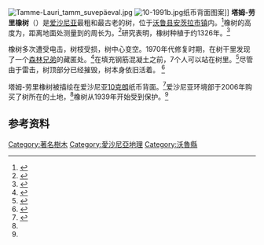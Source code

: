 [[File:Tamme-Lauri_tamm_suvepäeval.jpg|thumb]]
[[File:10-1991b.jpg|thumb]]纸币背面图案]]
'''塔姆-劳里橡树'''（{{lang-et|Tamme-Lauri tamm}}）是[[爱沙尼亚|爱沙尼亚]]最粗和最古老的树，位于[[沃鲁县|沃鲁县]][[安茨拉_(市鎮)|安茨拉市镇]]内。<ref name="envir">{{cite web|url=http://register.keskkonnainfo.ee/envreg/main?reg_kood=KLO4000427&mount=view|title=Tamme-Lauri tamm|publisher=Estonian Registry of Nature|language=et|accessdate=2009-10-30|archive-date=2017-08-04|archive-url=https://web.archive.org/web/20170804023655/http://register.keskkonnainfo.ee/envreg/main?reg_kood=KLO4000427&mount=view|dead-url=no}}</ref>橡树的高度为{{convert|17|m|ft}}，距离地面{{convert|130|cm|in}}处测量到的周长为{{convert|831|cm|in}}。<ref>{{cite web|url=http://www.urvaste.ee/index.php?page=82 |title=Urvaste parish: sights |publisher=Urvaste parish |accessdate=2009-10-30 |deadurl=yes |archiveurl=https://web.archive.org/web/20110720130226/http://www.urvaste.ee/index.php?page=82 |archivedate=2011-07-20 }}</ref>研究表明，橡树种植于约1326年。<ref name="ekspress">{{cite news|url=http://paber.ekspress.ee/viewdoc/1AEFAA0C0FFE4532C2256DD40065E856|title=Kuningas elab veel 700 aastat|last=Püttsepp|first=Juhani|date=2003-11-05|work=Eesti Ekspress|publisher=EkspressMeedia|language=et|accessdate=2009-10-30}}</ref>

橡树多次遭受电击，树枝受损，树中心变空。1970年代修复时期，在树干里发现了一个[[森林兄弟|森林兄弟]]的藏匿处。<ref name="tarbija">{{cite news|url=http://www.tarbija24.ee/050906/esileht/siseuudised/216437.php|title=Tamme-Lauri tamm vahetab omanikku|last=Koch|first=Tuuli|date=2006-09-05|work=Tarbija24|publisher=Postimees|language=et|accessdate=2009-10-30|deadurl=yes|archiveurl=https://archive.is/20130213035856/http://www.tarbija24.ee/050906/esileht/siseuudised/216437.php|archivedate=2013-02-13}}</ref>在填充{{convert|8|t|lb}}钢筋混凝土之前，7个人可以站在树里。<ref name="visitvõru">{{cite web|url=http://www.visitvoru.ee/?id=181&lang=eng|title=Tamme-Lauri oak|accessdate=2009-10-30|deadurl=yes|archiveurl=https://web.archive.org/web/20110720130424/http://www.visitvoru.ee/?id=181&lang=eng|archivedate=2011-07-20}}</ref>尽管由于雷击，树顶部分已经摧毁，树本身依旧活着。 <ref name="postimees">{{cite news|url=http://www.postimees.ee/151106/esileht/siseuudised/228741.php?r|title=Riik maksab hiidtamme eest 400 000 krooni|last=Püüa|first=Marko|date=2006-11-15|publisher=Postimees|language=et|accessdate=2009-10-30|deadurl=yes|archiveurl=https://archive.is/20130213072718/http://www.postimees.ee/151106/esileht/siseuudised/228741.php?r|archivedate=2013-02-13}}</ref>

塔姆-劳里橡树被描绘在爱沙尼亚[[爱沙尼亚克朗|10克朗]]纸币背面。<ref name="bank">{{cite web|url=http://www.eestipank.info/pub/en/yldine/pangatahed/pangatahed/_10.html|title=ESTONIAN BANKNOTES: 10 krooni|publisher=Bank of Estonia|accessdate=2009-10-30|archive-date=2003-12-11|archive-url=https://web.archive.org/web/20031211001127/http://www.eestipank.info/pub/en/yldine/pangatahed/pangatahed/_10.html|dead-url=yes}}</ref>爱沙尼亚环境部于2006年购买了树所在的土地，<ref name="postimees"/>橡树从1939年开始受到保护。<ref name="envir"/>

==参考资料==
{{reflist}}

{{coord|57|55|2|N|26|34|36|E|display=title}}

[[Category:著名樹木|Category:著名樹木]]
[[Category:愛沙尼亞地理|Category:愛沙尼亞地理]]
[[Category:沃魯縣|Category:沃魯縣]]